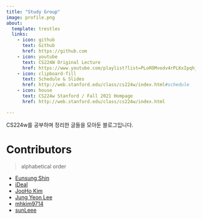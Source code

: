 ```yaml
---
title: "Study Group"
image: profile.png
about:
  template: trestles
  links:
    - icon: github
      text: Github
      href: https://github.com
    - icon: youtube
      text: CS224W Original Lecture
      href: https://www.youtube.com/playlist?list=PLoROMvodv4rPLKxIpqhjhPgdQy7imNkDn
    - icon: clipboard-fill
      text: Schedule & Slides
      href: http://web.stanford.edu/class/cs224w/index.html#schedule
    - icon: house
      text: CS224w Stanford / Fall 2021 Hompage
      href: http://web.stanford.edu/class/cs224w/index.html

---
```


CS224w를 공부하며 정리한 글들을 모아둔 블로그입니다.

# Contributors
> alphabetical order

- [Eunsung Shin](https://github.com/watanka)
- [iDeal](https://github.com/d9249)
- [JooHo Kim](https://github.com/jhtobigs)
- [Jung Yeon Lee](https://github.com/curieuxjy)
- [mhkim9714](https://github.com/mhkim9714)
- [sunLeee](https://github.com/sunLeee)